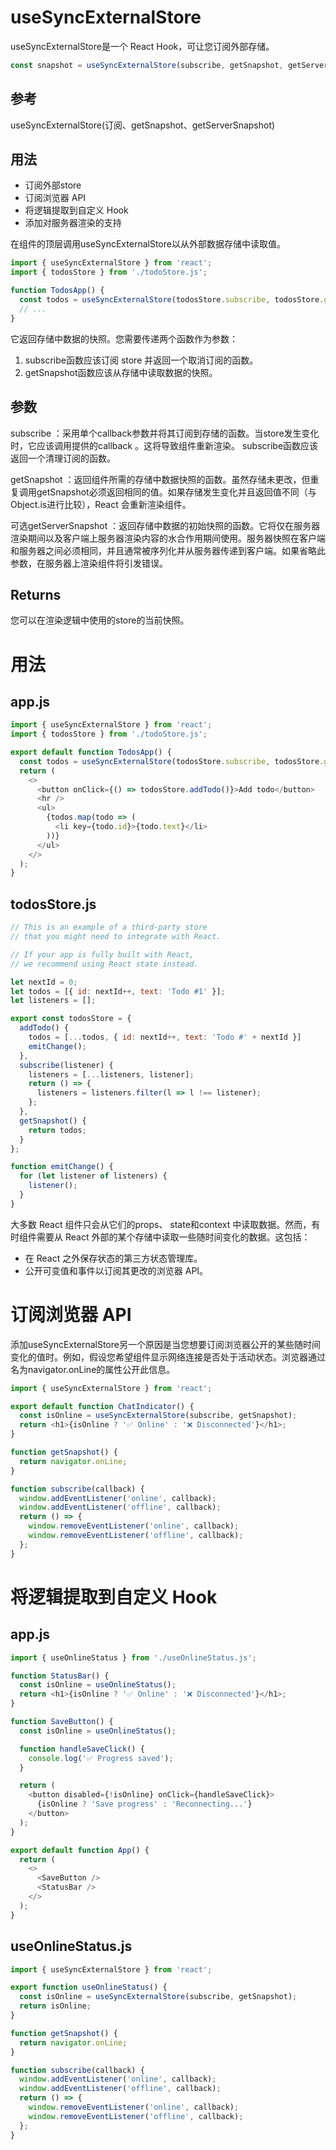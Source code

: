 # useSyncExternalStore

useSyncExternalStore是一个 React Hook，可让您订阅外部存储。

``` javascript
const snapshot = useSyncExternalStore(subscribe, getSnapshot, getServerSnapshot)
```

## 参考
useSyncExternalStore(订阅、getSnapshot、getServerSnapshot)

## 用法
- 订阅外部store
- 订阅浏览器 API
- 将逻辑提取到自定义 Hook
- 添加对服务器渲染的支持

在组件的顶层调用useSyncExternalStore以从外部数据存储中读取值。

``` javascript
import { useSyncExternalStore } from 'react';
import { todosStore } from './todoStore.js';

function TodosApp() {
  const todos = useSyncExternalStore(todosStore.subscribe, todosStore.getSnapshot);
  // ...
}
```

它返回存储中数据的快照。您需要传递两个函数作为参数：

1. subscribe函数应该订阅 store 并返回一个取消订阅的函数。
2. getSnapshot函数应该从存储中读取数据的快照。

## 参数

subscribe ：采用单个callback参数并将其订阅到存储的函数。当store发生变化时，它应该调用提供的callback 。这将导致组件重新渲染。 subscribe函数应该返回一个清理订阅的函数。

getSnapshot ：返回组件所需的存储中数据快照的函数。虽然存储未更改，但重复调用getSnapshot必须返回相同的值。如果存储发生变化并且返回值不同（与Object.is进行比较），React 会重新渲染组件。

可选getServerSnapshot ：返回存储中数据的初始快照的函数。它将仅在服务器渲染期间以及客户端上服务器渲染内容的水合作用期间使用。服务器快照在客户端和服务器之间必须相同，并且通常被序列化并从服务器传递到客户端。如果省略此参数，在服务器上渲染组件将引发错误。

## Returns

您可以在渲染逻辑中使用的store的当前快照。

# 用法

## app.js

``` javascript
import { useSyncExternalStore } from 'react';
import { todosStore } from './todoStore.js';

export default function TodosApp() {
  const todos = useSyncExternalStore(todosStore.subscribe, todosStore.getSnapshot);
  return (
    <>
      <button onClick={() => todosStore.addTodo()}>Add todo</button>
      <hr />
      <ul>
        {todos.map(todo => (
          <li key={todo.id}>{todo.text}</li>
        ))}
      </ul>
    </>
  );
}
```

## todosStore.js

``` javascript
// This is an example of a third-party store
// that you might need to integrate with React.

// If your app is fully built with React,
// we recommend using React state instead.

let nextId = 0;
let todos = [{ id: nextId++, text: 'Todo #1' }];
let listeners = [];

export const todosStore = {
  addTodo() {
    todos = [...todos, { id: nextId++, text: 'Todo #' + nextId }]
    emitChange();
  },
  subscribe(listener) {
    listeners = [...listeners, listener];
    return () => {
      listeners = listeners.filter(l => l !== listener);
    };
  },
  getSnapshot() {
    return todos;
  }
};

function emitChange() {
  for (let listener of listeners) {
    listener();
  }
}
```

大多数 React 组件只会从它们的props、 state和context 中读取数据。然而，有时组件需要从 React 外部的某个存储中读取一些随时间变化的数据。这包括：
- 在 React 之外保存状态的第三方状态管理库。
- 公开可变值和事件以订阅其更改的浏览器 API。

# 订阅浏览器 API

添加useSyncExternalStore另一个原因是当您想要订阅浏览器公开的某些随时间变化的值时。例如，假设您希望组件显示网络连接是否处于活动状态。浏览器通过名为navigator.onLine的属性公开此信息。

``` javascript
import { useSyncExternalStore } from 'react';

export default function ChatIndicator() {
  const isOnline = useSyncExternalStore(subscribe, getSnapshot);
  return <h1>{isOnline ? '✅ Online' : '❌ Disconnected'}</h1>;
}

function getSnapshot() {
  return navigator.onLine;
}

function subscribe(callback) {
  window.addEventListener('online', callback);
  window.addEventListener('offline', callback);
  return () => {
    window.removeEventListener('online', callback);
    window.removeEventListener('offline', callback);
  };
}
```

# 将逻辑提取到自定义 Hook

## app.js

``` javascript
import { useOnlineStatus } from './useOnlineStatus.js';

function StatusBar() {
  const isOnline = useOnlineStatus();
  return <h1>{isOnline ? '✅ Online' : '❌ Disconnected'}</h1>;
}

function SaveButton() {
  const isOnline = useOnlineStatus();

  function handleSaveClick() {
    console.log('✅ Progress saved');
  }

  return (
    <button disabled={!isOnline} onClick={handleSaveClick}>
      {isOnline ? 'Save progress' : 'Reconnecting...'}
    </button>
  );
}

export default function App() {
  return (
    <>
      <SaveButton />
      <StatusBar />
    </>
  );
}
```

## useOnlineStatus.js

``` javascript
import { useSyncExternalStore } from 'react';

export function useOnlineStatus() {
  const isOnline = useSyncExternalStore(subscribe, getSnapshot);
  return isOnline;
}

function getSnapshot() {
  return navigator.onLine;
}

function subscribe(callback) {
  window.addEventListener('online', callback);
  window.addEventListener('offline', callback);
  return () => {
    window.removeEventListener('online', callback);
    window.removeEventListener('offline', callback);
  };
}
```